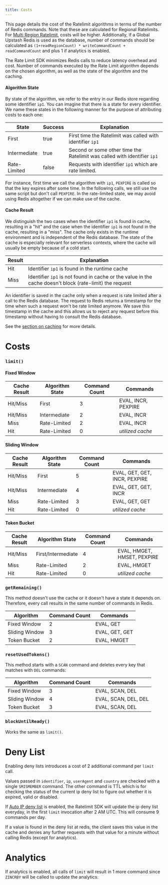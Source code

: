 ```yaml
---
title: Costs
---
```


This page details the cost of the Ratelimit algorithms in terms of the number of Redis commands. Note that these are calculated for Regional Ratelimits. For [Multi Region Ratelimit](https://upstash.com/docs/oss/sdks/ts/ratelimit/features#multi-region), costs will be higher. Additionally, if a Global Upstash Redis is used as the database, number of commands should be calculated as `(1+readRegionCount) * writeCommandCount + readCommandCount` and plus 1 if analytics is enabled.

The Rate Limit SDK minimizes Redis calls to reduce latency overhead and cost. Number of commands executed by the Rate Limit algorithm depends on the chosen algorithm, as well as the state of the algorithm and the caching.

#### Algorithm State

By state of the algorithm, we refer to the entry in our Redis store regarding some identifier `ip1`. You can imagine that there is a state for every identifier. We name these states in the following manner for the purpose of attributing costs to each one:

| State        | Success | Explanation                                                              |
| ------------ | ------- | ------------------------------------------------------------------------ |
| First        | true    | First time the Ratelimit was called with identifier `ip1`                |
| Intermediate | true    | Second or some other time the Ratelimit was called with identifier `ip1` |
| Rate-Limited | false   | Requests with identifier `ip1` which are rate limited.                   |

For instance, first time we call the algorithm with `ip1`, `PEXPIRE` is called so that the key expires after some time. In the following calls, we still use the same script but don't call `PEXPIRE`. In the rate-limited state, we may avoid using Redis altogether if we can make use of the cache.

#### Cache Result

We distinguish the two cases when the identifier `ip1` is found in cache, resulting in a "hit" and the case when the identifier `ip1` is not found in the cache, resulting in a "miss". The cache only exists in the runtime environment and is independent of the Redis database. The state of the cache is especially relevant for serverless contexts, where the cache will usually be empty because of a cold start.

| Result | Explanation                                                                                             |
| ------ | ------------------------------------------------------------------------------------------------------- |
| Hit    | Identifier `ip1` is found in the runtime cache                                                          |
| Miss   | Identifier `ip1` is not found in cache or the value in the cache doesn't block (rate-limit) the request |

An identifier is saved in the cache only when a request is rate limited after a call to the Redis database. The request to Redis returns a timestamp for the time when such a request won't be rate limited anymore. We save this timestamp in the cache and this allows us to reject any request before this timestamp without having to consult the Redis database.

See the [section on caching](https://upstash.com/docs/redis/sdks/ratelimit-ts/features) for more details.

# Costs

### `limit()`

#### Fixed Window

| Cache Result | Algorithm State | Command Count | Commands            |
| ------------ | --------------- | ------------- | ------------------- |
| Hit/Miss     | First           | 3             | EVAL, INCR, PEXPIRE |
| Hit/Miss     | Intermediate    | 2             | EVAL, INCR          |
| Miss         | Rate-Limited    | 2             | EVAL, INCR          |
| Hit          | Rate-Limited    | 0             | _utilized cache_    |

#### Sliding Window

| Cache Result | Algorithm State | Command Count | Commands                      |
| ------------ | --------------- | ------------- | ----------------------------- |
| Hit/Miss     | First           | 5             | EVAL, GET, GET, INCR, PEXPIRE |
| Hit/Miss     | Intermediate    | 4             | EVAL, GET, GET, INCR          |
| Miss         | Rate-Limited    | 3             | EVAL, GET, GET                |
| Hit          | Rate-Limited    | 0             | _utilized cache_              |

#### Token Bucket

| Cache Result | Algorithm State    | Command Count | Commands                    |
| ------------ | ------------------ | ------------- | --------------------------- |
| Hit/Miss     | First/Intermediate | 4             | EVAL, HMGET, HMSET, PEXPIRE |
| Miss         | Rate-Limited       | 2             | EVAL, HMGET                 |
| Hit          | Rate-Limited       | 0             | _utilized cache_            |

### `getRemaining()`

This method doesn't use the cache or it doesn't have a state it depends on. Therefore, every call
results in the same number of commands in Redis.

| Algorithm      | Command Count | Commands       |
| -------------- | ------------- | -------------- |
| Fixed Window   | 2             | EVAL, GET      |
| Sliding Window | 3             | EVAL, GET, GET |
| Token Bucket   | 2             | EVAL, HMGET    |

### `resetUsedTokens()`

This method starts with a `SCAN` command and deletes every key that matches with `DEL` commands:

| Algorithm      | Command Count | Commands             |
| -------------- | ------------- | -------------------- |
| Fixed Window   | 3             | EVAL, SCAN, DEL      |
| Sliding Window | 4             | EVAL, SCAN, DEL, DEL |
| Token Bucket   | 3             | EVAL, SCAN, DEL      |

### `blockUntilReady()`

Works the same as `limit()`.

# Deny List

Enabling deny lists introduces a cost of 2 additional command per `limit` call.

Values passed in `identifier`, `ip`, `userAgent` and `country` are checked with a single `SMISMEMBER` command.
The other command is TTL which is for checking the status of the current ip deny list to figure out whether
it is expired, valid or disabled.

If [Auto IP deny list](https://upstash.com/docs/redis/sdks/ratelimit-ts/features#auto-ip-deny-list) is enabled,
the Ratelimit SDK will update the ip deny list everyday, in the first `limit` invocation after 2 AM UTC.
This will consume 9 commands per day.

If a value is found in the deny list at redis, the client saves this value in the cache and denies
any further requests with that value for a minute without calling Redis (except for analytics).

# Analytics

If analytics is enabled, all calls of `limit` will result in 1 more command since `ZINCRBY` will be called to update the analytics.
